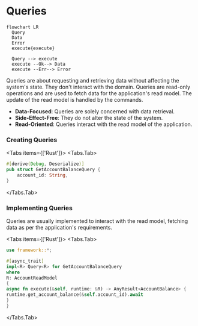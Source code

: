 
# Queries

```mermaid
flowchart LR
  Query
  Data
  Error
  execute{execute}

  Query --> execute
  execute --Ok--> Data
  execute --Err--> Error
```

Queries are about requesting and retrieving data without affecting the system's state. They don't interact with the domain. Queries are read-only operations and are used to fetch data for the application's read model. The update of the read model is handled by the commands.

- **Data-Focused**: Queries are solely concerned with data retrieval.
- **Side-Effect-Free**: They do not alter the state of the system.
- **Read-Oriented**: Queries interact with the read model of the application.

### Creating Queries

<Tabs items={['Rust']}>
<Tabs.Tab>
```rust filename="application/queries.rs"
#[derive(Debug, Deserialize)]
pub struct GetAccountBalanceQuery {
    account_id: String,
}
```
</Tabs.Tab>
</Tabs>

### Implementing Queries

Queries are usually implemented to interact with the read model, fetching data as per the application's requirements.

<Tabs items={['Rust']}>
<Tabs.Tab>
```rust filename="application/queries.rs"
use framework::*;

#[async_trait]
impl<R> Query<R> for GetAccountBalanceQuery
where
R: AccountReadModel
{
async fn execute(&self, runtime: &R) -> AnyResult<AccountBalance> {
runtime.get_account_balance(&self.account_id).await
}
}

```
</Tabs.Tab>
</Tabs>
```
